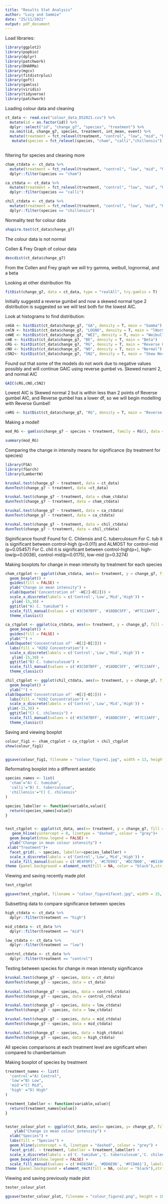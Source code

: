 ```yaml
---
title: "Results Stat Analysis"
author: "Lucy and Sammie"
date: "25/11/2021"
output: pdf_document
---
```


Load libraries:
```r
library(ggplot2)
library(popbio)
library(dplyr)
library(patchwork)
library(DHARMa)
library(mgcv)
library(fitdistrplus)
library(goft)
library(gamlss)
library(viridis)
library(tidyverse)
library(patchwork)
```

Loading colour data and cleaning
```r
  
ct_data <- read.csv("colour_data_DS2021.csv") %>%
  mutate(id = as.factor(id)) %>%
  dplyr::select("id", "change_g7", "species", "treatment") %>%
  na.omit(id, change_g7, species, treatment, int_mean, event) %>%
  mutate(treatment = fct_relevel(treatment, "control", "low", "mid", "high")) %>%
   mutate(species = fct_relevel(species, "cham", "calli","chillensis"))
  

```

filtering for species and cleaning more 
```r
cham_ctdata <- ct_data %>%
  mutate(treatment = fct_relevel(treatment, "control", "low", "mid", "high")) %>%
  dplyr::filter(species == "cham") 

ca_ctdata <- ct_data %>%
  mutate(treatment = fct_relevel(treatment, "control", "low", "mid", "high")) %>%
  dplyr::filter(species == "calli")

chil_ctdata <- ct_data %>%
  mutate(treatment = fct_relevel(treatment, "control", "low", "mid", "high")) %>%
  dplyr::filter(species == "chillensis")
```


Normality test for colour data
```r
shapiro.test(ct_data$change_g7)
```
The colour data is not normal 


Collen & Frey Graph of colour data
```r
descdist(ct_data$change_g7)
```
From the Collen and Frey graph we will try gamma, weibull, lognormal, and a beta 

Looking at other distribution fits
```r
fitDist(change_g7, data = ct_data, type = "realAll", try.gamlss = T)
```
Initially suggestd a reverse gumbel and now a skewed normal type 2 distribution is suggested so we will test both for the lowest AIC.


Look at histograms to find distribution: 
```r
cmGA <- histDist(ct_data$change_g7, "GA", density = T, main = "Gamma")
cmlN <- histDist(ct_data$change_g7, "LOGNO", density = T, main = "lNorm")
cmWE <- histDist(ct_data$change_g7, "WEI", density = T, main = "Weibull")
cmB <- histDist(ct_data$change_g7, "BE", density = T, main = "Beta")
cRG <- histDist(ct_data$change_g7, "RG", density = T, main = "Reverse Gumbel")
cNO <- histDist(ct_data$change_g7, "NO", density = T, main = "Normal")
cSN2<- histDist(ct_data$change_g7, "SN2", density = T, main = "Skew Normal 2")
```
Found out that some of the models do not work due to negative values possibly and will continue GAIC using reverse gumbel vs. Skewed noraml 2, and normal
AIC 
```r
GAIC(cRG,cNO,cSN2)
```

Lowest AIC is Skewed normal 2 but is within less than 2 points of Reverse gumbel AIC, and Reverse gumbel has a lower df, so we will begin modelling with Reverse Gumbel!

```r
cmRG <- histDist(ct_data$change_g7, "RG", density = T, main = "Reverse Gumbel")
```

Making a model!
```r
mod_RG <- gamlss(change_g7 ~ species + treatment, family = RG(), data = ct_data)

summary(mod_RG)
```

Comparing the change in intensity means for significance (by treatment for species)
```r

library(FSA) 
library(fGarch)
library(LambertW)

kruskal.test(change_g7 ~ treatment, data = ct_data)
dunnTest(change_g7 ~ treatment, data =ct_data)

kruskal.test(change_g7 ~ treatment, data = cham_ctdata)
dunnTest(change_g7 ~ treatment, data = cham_ctdata)

kruskal.test(change_g7 ~ treatment, data = ca_ctdata)
dunnTest(change_g7 ~ treatment, data = ca_ctdata)

kruskal.test(change_g7 ~ treatment, data = chil_ctdata)
dunnTest(change_g7 ~ treatment, data = chil_ctdata)
```

Siginificance found! Found for C. Chilensis and C. tuberculosum
For C. tub it is significant between control-high (p=0.011) and ALMOST for control-mid (p=0.05457)
For C. chil it is significant between control-high(p=), high-low(p=0.0036), control-mid(p=0.0175), low-mid (p=0.3274)


Making boxplots for change in mean intensity by treatment for each species
```r
cham_ctgplot <- ggplot(cham_ctdata, aes(x= treatment, y = change_g7, fill = treatment)) +
  geom_boxplot() + 
  guides(fill = FALSE) +
  ylab("Change in mean intensity") +
  xlab(bquote('Concentration of' ~H[2]~O[2])) +
  scale_x_discrete(labels = c('Control','Low','Mid','High')) + 
   ylim(-15,30) +
  ggtitle("A) C. tumidum") +
  scale_fill_manual(values = c('#3C507BFF', '#18DBC5FF', '#F7C13AFF', '#B11901FF'), labels = c("Control", "Low", "Mid", "High")) +
  theme_classic()

ca_ctgplot <- ggplot(ca_ctdata, aes(x= treatment, y = change_g7, fill = treatment)) +
  geom_boxplot() + 
  guides(fill = FALSE) +
  ylab("") +
xlab(bquote('Concentration of' ~H[2]~O[2])) +
  labs(fill = "H202 Concentration") +
  scale_x_discrete(labels = c('Control','Low','Mid','High')) + 
   ylim(-15,30) +
  ggtitle("B) C. tuberculosum") +
  scale_fill_manual(values = c('#3C507BFF', '#18DBC5FF', '#F7C13AFF', '#B11901FF'), labels = c("Control", "Low", "Mid", "High")) +
  theme_classic()

chil_ctgplot <- ggplot(chil_ctdata, aes(x= treatment, y = change_g7, fill = treatment)) +
  geom_boxplot() + 
  ylab("") +
xlab(bquote('Concentration of' ~H[2]~O[2])) +
  labs(fill = "H202 Concentration") +
  scale_x_discrete(labels = c('Control','Low','Mid','High')) + 
 ylim(-15,30) +
  ggtitle("C) C. chilensis") +
  scale_fill_manual(values = c('#3C507BFF', '#18DBC5FF', '#F7C13AFF', '#B11901FF'), labels = c("Control", "Low", "Mid", "High")) +
  theme_classic()
```


Saving and viewing boxplot
```r
colour_fig1 <- cham_ctgplot + ca_ctgplot + chil_ctgplot 
show(colour_fig1)


ggsave(colour_fig1, filename = "colour_figure1.jpg", width = 13, height = 10)
```

Reformating boxplot into a different aestatic
```r
species_names <- list(
  'cham'="A) C. tumidum",
  'calli'="B) C. tuberculosum",
  'chillensis'="C) C. chilensis"
)

species_labeller <- function(variable,value){
  return(species_names[value])
}


test_ctgplot <- ggplot(ct_data, aes(x= treatment, y = change_g7, fill = treatment)) +
   geom_hline(yintercept = 0, linetype = "dashed", colour = "grey")+
  geom_boxplot(show.legend = FALSE) + 
  ylab("Change in mean colour intensity") +
 xlab("Treatment")+
  facet_grid(. ~ species, labeller=species_labeller) +
  scale_x_discrete(labels = c('Control','Low','Mid','High')) +
  scale_fill_manual(values = c('#E4F9F5', '#C7E993', '#DC7B00', '#B11901FF'), labels = c("Control", "Low", "Mid", "High")) +
theme (panel.background = element_rect(fill = NA, color = "black"),strip.text.x = element_text(size = 30, face = "italic"), axis.text.x = element_text(size = 20, angle=90, hjust=0.5), axis.title.x = element_text(size = 30), axis.title.y = element_text(size = 30), axis.text.y = element_text(size = 20))
```

Viewing and saving recently made plot
```r
test_ctgplot

ggsave(test_ctgplot, filename = "colour_figure1facet.jpg", width = 15, height = 10)

```



Subsetting data to compare significance between species 
```r
high_ctdata <- ct_data %>%
  dplyr::filter(treatment == "high")

mid_ctdata <- ct_data %>%
  dplyr::filter(treatment == "mid") 

low_ctdata <- ct_data %>%
  dplyr::filter(treatment == "low") 

control_ctdata <- ct_data %>%
  dplyr::filter(treatment == "control") 

```


Testing between species for change in mean intensity significance
```r
kruskal.test(change_g7 ~ species, data = ct_data)
dunnTest(change_g7 ~ species, data = ct_data)
  
kruskal.test(change_g7 ~ species, data = control_ctdata)
dunnTest(change_g7 ~ species, data = control_ctdata)

kruskal.test(change_g7 ~ species, data = low_ctdata)
dunnTest(change_g7 ~ species, data = low_ctdata)

kruskal.test(change_g7 ~ species, data = mid_ctdata)
dunnTest(change_g7 ~ species, data = mid_ctdata)

kruskal.test(change_g7 ~ species, data = high_ctdata)
dunnTest(change_g7 ~ species, data = high_ctdata)
```
All species comparisons at each treatment level are significant when compared to chamberlainium

Making boxplot of species by treatment 
```r
treatment_names <- list(
  'control'="A) Control",
  'low'="B) Low",
  'mid'="C) Mid",
  'high' ="D) High"
)

treatment_labeller <- function(variable,value){
  return(treatment_names[value])
}


tester_colour_plot <- ggplot(ct_data, aes(x= species, y= change_g7, fill= species)) +
    ylab("Change in mean colour intensity") +
  xlab("Species") + 
  labs(fill = "Species") + 
  geom_hline(yintercept = 0, linetype = "dashed", colour = "grey") +
  facet_grid(. ~ treatment, labeller = treatment_labeller) +
  scale_x_discrete(labels = c('C. tumidum','C. tuberculosum','C. chilensis')) +
  geom_boxplot(show.legend = FALSE) +
  scale_fill_manual(values = c('#4E63AA', '#DD6E96', '#FCDA61'), labels = c('C. tumidum','C. tuberculosum','C. chilensis')) +
theme (panel.background = element_rect(fill = NA, color = "black"),strip.text.x = element_text(size = 30), axis.text.x = element_text(size = 20, angle=90, hjust=0.5, face = "italic"), axis.title.x = element_text(size = 30), axis.title.y = element_text(size = 30), axis.text.y = element_text(size = 20))

```

Viewing and saving previously made plot 
```r
tester_colour_plot

ggsave(tester_colour_plot, filename = "colour_figure2.png", height = 10, width = 15)
```











